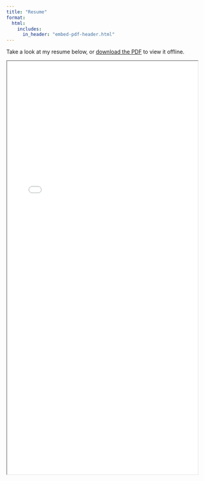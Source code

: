 ```yaml
---
title: "Resume"
format:
  html:
    includes:
      in_header: "embed-pdf-header.html"
---
```


Take a look at my resume below, or [download the PDF](Manonmai_Palavalasa_Resume.pdf) to view it offline.

<iframe src="Manonmai_Palavalasa_Resume.pdf" width="100%" height="1089px">

This browser does not support PDFs. Please download the PDF to view it: <a href="Manonmai_Palavalasa_Resume.pdf">Download PDF</a>.

</iframe>
